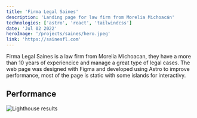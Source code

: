 ```yaml
---
title: 'Firma Legal Saines'
description: 'Landing page for law firm from Morelia Michoacán'
technologies: ['astro', 'react', 'tailwindcss']
date: 'Jul 02 2022'
heroImage: '/projects/saines/hero.jpeg'
link: 'https://sainesfl.com'
---
```


Firma Legal Saines is a law firm from Morelia Michoacan, they have a more than 10 years of experiencice and manage a great type of legal cases. The web page was designed with Figma and developed using Astro to improve performance, most of the page is static with some islands for interactivy.

## Performance

<img src="/projects/saines/lighthouse.png" alt="Lighthouse results" class="rounded"></img>